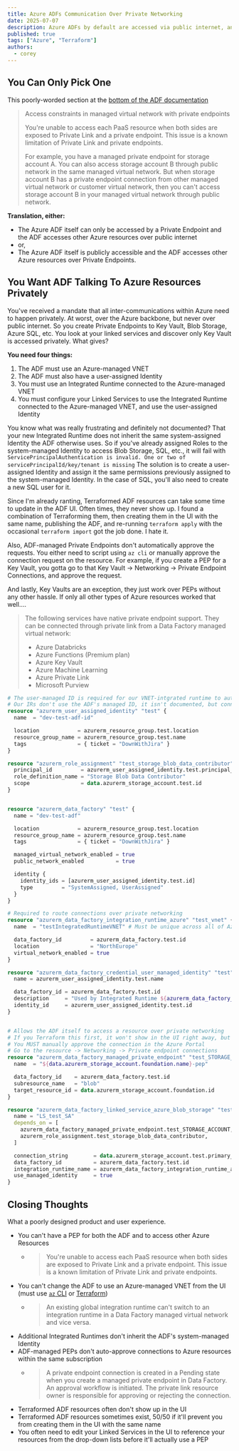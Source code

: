 ```yaml
---
title: Azure ADFs Communication Over Private Networking
date: 2025-07-07
description: Azure ADFs by default are accessed via public internet, and access other Azure resources over public internet. After many pitfalls, here is how an ADF can communicate with other Azure resources over private networking
published: true
tags: ["Azure", "Terraform"]
authors:
  - corey
---
```


## You Can Only Pick One
This poorly-worded section at the [bottom of the ADF documentation](https://learn.microsoft.com/en-ca/azure/data-factory/managed-virtual-network-private-endpoint#limitations-and-known-issues)
> Access constraints in managed virtual network with private endpoints
>
> You're unable to access each PaaS resource when both sides are exposed to Private Link and a private endpoint. This issue is a known limitation of Private Link and private endpoints.
>
> For example, you have a managed private endpoint for storage account A. You can also access storage account B through public network in the same managed virtual network. But when storage account B has a private endpoint connection from other managed virtual network or customer virtual network, then you can't access storage account B in your managed virtual network through public network.

**Translation, either:**
  - The Azure ADF itself can only be accessed by a Private Endpoint and the ADF accesses other Azure resources over public internet
  - or,
  - The Azure ADF itself is publicly accessible and the ADF accesses other Azure resources over Private Endpoints.

## You Want ADF Talking To Azure Resources Privately
You've received a mandate that all inter-communications within Azure need to happen privately. At worst, over the Azure backbone, but never over public internet.
So you create Private Endpoints to Key Vault, Blob Storage, Azure SQL, etc. You look at your linked services and discover only Key Vault is accessed privately.
What gives?

**You need four things:**
  1. The ADF must use an Azure-managed VNET
  2. The ADF must also have a user-assigned Identity
  3. You must use an Integrated Runtime connected to the Azure-managed VNET
  4. You must configure your Linked Services to use the Integrated Runtime connected to the Azure-managed VNET, and use the user-assigned Identity

You know what was really frustrating and definitely not documented? That your new Integrated Runtime does not inherit the same system-assigned Identity the ADF otherwise uses.
So if you've already assigned Roles to the system-managed Identity to access Blob Storage, SQL, etc., it will fail with `ServicePrincipalAuthentication is invalid. One or two of servicePrincipalId/key/tenant is missing`
The solution is to create a user-assigned Identity and assign it the same permissions previously assigned to the system-managed Identity.
In the case of SQL, you'll also need to create a new SQL user for it.

Since I'm already ranting, Terraformed ADF resources can take some time to update in the ADF UI. Often times, they never show up.
I found a combination of Terraforming them, then creating them in the UI with the same name, publishing the ADF, and re-running `terraform apply` with the occasional `terraform import` got the job done.
I hate it.

Also, ADF-managed Private Endpoints don't automatically approve the requests.
You either need to script using `az cli` or manually approve the connection request on the resource.
For example, if you create a PEP for a Key Vault, you gotta go to that Key Vault -> Networking -> Private Endpoint Connections, and approve the request.

And lastly, Key Vaults are an exception, they just work over PEPs without any other hassle. If only all other types of Azure resources worked that well....
> The following services have native private endpoint support. They can be connected through private link from a Data Factory managed virtual network:
>
> - Azure Databricks
> - Azure Functions (Premium plan)
> - Azure Key Vault
> - Azure Machine Learning
> - Azure Private Link
> - Microsoft Purview


```terraform
# The user-managed ID is required for our VNET-intgrated runtime to auth to Azure services, like SQL
# Our IRs don't use the ADF's managed ID, it isn't documented, but connections simply fail when we try
resource "azurerm_user_assigned_identity" "test" {
  name  = "dev-test-adf-id"

  location            = azurerm_resource_group.test.location
  resource_group_name = azurerm_resource_group.test.name
  tags                = { ticket = "DownWithJira" }
}

resource "azurerm_role_assignment" "test_storage_blob_data_contributor" {
  principal_id         = azurerm_user_assigned_identity.test.principal_id
  role_definition_name = "Storage Blob Data Contributor"
  scope                = data.azurerm_storage_account.test.id
}


resource "azurerm_data_factory" "test" {
  name = "dev-test-adf"

  location            = azurerm_resource_group.test.location
  resource_group_name = azurerm_resource_group.test.name
  tags                = { ticket = "DownWithJira" }

  managed_virtual_network_enabled = true
  public_network_enabled          = true

  identity {
    identity_ids = [azurerm_user_assigned_identity.test.id]
    type         = "SystemAssigned, UserAssigned"
  }
}

# Required to route connections over private networking
resource "azurerm_data_factory_integration_runtime_azure" "test_vnet" {
  name  = "testIntegratedRuntimeVNET" # Must be unique across all of Azure

  data_factory_id         = azurerm_data_factory.test.id
  location                = "NorthEurope"
  virtual_network_enabled = true
}

resource "azurerm_data_factory_credential_user_managed_identity" "test" {
  name = azurerm_user_assigned_identity.test.name

  data_factory_id = azurerm_data_factory.test.id
  description     = "Used by Integrated Runtime ${azurerm_data_factory_integration_runtime_azure.test_vnet.name} to access Azure SQL"
  identity_id     = azurerm_user_assigned_identity.test.id
}


# Allows the ADF itself to access a resource over private networking
# If you Terraform this first, it won't show in the UI right away, but it will EVENTUALLY
# You MUST manually approve the connection in the Azure Portal
# Go to the resource -> Networking -> Private endpoint connections
resource "azurerm_data_factory_managed_private_endpoint" "test_STORAGE_ACCOUNT" {
  name  = "${data.azurerm_storage_account.foundation.name}-pep"

  data_factory_id    = azurerm_data_factory.test.id
  subresource_name   = "blob"
  target_resource_id = data.azurerm_storage_account.foundation.id
}

resource "azurerm_data_factory_linked_service_azure_blob_storage" "test" {
  name = "LS_test_SA"
  depends_on = [
    azurerm_data_factory_managed_private_endpoint.test_STORAGE_ACCOUNT,
    azurerm_role_assignment.test_storage_blob_data_contributor,
  ]

  connection_string        = data.azurerm_storage_account.test.primary_blob_connection_string
  data_factory_id          = azurerm_data_factory.test.id
  integration_runtime_name = azurerm_data_factory_integration_runtime_azure.test_vnet.name
  use_managed_identity     = true
}
```

## Closing Thoughts
What a poorly designed product and user experience.
  - You can't have a PEP for both the ADF and to access other Azure Resources
    - > You're unable to access each PaaS resource when both sides are exposed to Private Link and a private endpoint. This issue is a known limitation of Private Link and private endpoints.
  - You can't change the ADF to use an Azure-managed VNET from the UI (must use [`az` CLI](https://learn.microsoft.com/en-ca/azure/data-factory/managed-virtual-network-private-endpoint#create-a-managed-virtual-network-via-azure-powershell) or [Terraform](https://registry.terraform.io/providers/hashicorp/azurerm/latest/docs/resources/data_factory))
    - > An existing global integration runtime can't switch to an integration runtime in a Data Factory managed virtual network and vice versa.
  - Additional Integrated Runtimes don't inherit the ADF's system-managed Identity
  - ADF-managed PEPs don't auto-approve connections to Azure resources within the same subscription
    - > A private endpoint connection is created in a Pending state when you create a managed private endpoint in Data Factory. An approval workflow is initiated. The private link resource owner is responsible for approving or rejecting the connection.
  - Terraformed ADF resources often don't show up in the UI
  - Terraformed ADF resources sometimes exist, 50/50 if it'll prevent you from creating them in the UI with the same name
  - You often need to edit your Linked Services in the UI to reference your resources from the drop-down lists before it'll actually use a PEP
